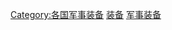 {{Commons cat|Military equipment of Japan}}

[[Category:各国军事装备|Category:各国军事装备]]
[[Category:日本軍事|装备]]
[[Category:日本科技|军事装备]]